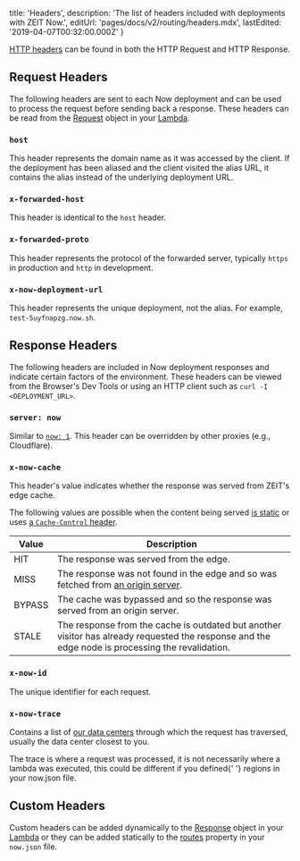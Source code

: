 
  title: 'Headers',
  description: 'The list of headers included with deployments with ZEIT Now.',
  editUrl: 'pages/docs/v2/routing/headers.mdx',
  lastEdited: '2019-04-07T00:32:00.000Z'
}

[HTTP headers](https://developer.mozilla.org/en-US/docs/Web/HTTP/Headers) can be found in both the HTTP Request and HTTP Response.

## Request Headers

The following headers are sent to each Now deployment and can be used to process the request before sending back a response. These headers can be read from the [Request](https://nodejs.org/api/http.html#http_message_headers) object in your [Lambda](/docs/v2/deployments/concepts/lambdas/).

### `host`

This header represents the domain name as it was accessed by the client. If the deployment has been aliased and the client visited the alias URL, it contains the alias instead of the underlying deployment URL.

### `x-forwarded-host`

This header is identical to the `host` header.

### `x-forwarded-proto`

This header represents the protocol of the forwarded server, typically `https` in production and `http` in development.

### `x-now-deployment-url`

This header represents the unique deployment, not the alias. For example, `test-5uyfnapzg.now.sh`.

## Response Headers

The following headers are included in Now deployment responses and indicate certain factors of the environment. These headers can be viewed from the Browser's Dev Tools or using an HTTP client such as `curl -I <DEPLOYMENT_URL>`. 

### `server: now`

Similar to [`now: 1`](#now:-1). This header can be overridden by other proxies (e.g., Cloudflare).

### `x-now-cache`

This header's value indicates whether the response was served from ZEIT's edge cache.

The following values are possible when the content being served [is static](/docs/v2/routing/caching#caching-static-files) or uses [a `Cache-Control` header](/docs/v2/routing/caching#caching-lambda-responses).

| Value                                      | Description                                                                                                                                      |
| ------------------------------------------ | ------------------------------------------------------------------------------------------------------------------------------------------------ |
| <RequestHeader>HIT</RequestHeader>         | The response was served from the edge.                                                                                                           |
| <RequestHeader>MISS</RequestHeader>        | The response was not found in the edge and so was fetched from [an origin server](/docs/v2/platform/regions-and-providers/).                     |
| <RequestHeader>BYPASS</RequestHeader>      | The cache was bypassed and so the response was served from an origin server.                                                                           |
| <RequestHeader>STALE</RequestHeader>       | The response from the cache is outdated but another visitor has already requested the response and the edge node is processing the revalidation. |

### `x-now-id`

The unique identifier for each request.

### `x-now-trace`

Contains a list of [our data centers](/docs/v2/platform/regions-and-providers/) through which the request has traversed, usually the data center closest to you.

<Note>
  The trace is where a request was processed, it is not necessarily where a
  lambda was executed, this could be different if you defined{' '}
  <InlineCode>regions</InlineCode> in your
  <InlineCode>now.json</InlineCode> file.
</Note>

## Custom Headers

Custom headers can be added dynamically to the [Response](https://nodejs.org/api/http.html#http_response_setheader_name_value) object in your [Lambda](/docs/v2/deployments/concepts/lambdas/) or they can be added statically to the [routes](/docs/v2/deployments/routes/#headers) property in your `now.json` file.

